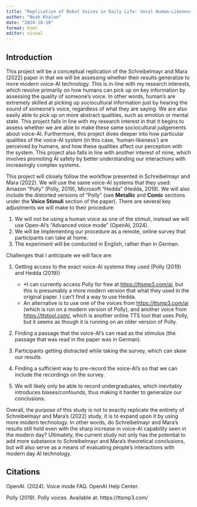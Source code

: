 ```yaml
---
title: "Replication of Robot Voices in Daily Life: Vocal Human-Likeness and Application Context as Determinants of User Acceptance by Simon Schreibelmayr and Martina Mara (2022, Frontiers in Psychology)"
author: "Noah Khaloo"
date: "2024-10-10"
format: html
editor: visual
---
```


## Introduction

This project will be a conceptual replication of the Schreibelmayr and Mara (2022) paper in that we will be assessing whether their results generalize to more modern voice-AI technology. This is in-line with my research interests, which revolve primarily on how humans can pick up on key information by assessing the quality of someone's voice. In other words, human's are extremely skilled at picking up sociocultural information just by hearing the sound of someone's voice, regardless of what they are saying. We are also easily able to pick up on more abstract qualities, such as emotion or mental state. This project falls in line with my research interest in that it begins to assess whether we are able to make these same sociocultural judgements about voice-AI. Furthermore, this project dives deeper into how particular qualities of the voice-AI system (in this case, 'human-likeness') are perceived by humans, and how these qualities affect our perception with the system. This project also falls in line with another interest of mine, which involves promoting AI safety by better understanding our interactions with increasingly complex systems.

This project will closely follow the workflow presented in Schreibelmayr and Mara (2022). We will use the same voice-AI systems that they used: Amazon "Polly" (Polly, 2019), Microsoft "Hedda" (Hedda, 2019). We will also include the distorted versions of "Polly" (see **Metallic** and **Comic** sections under the **Voice Stimuli** section of the paper). There are several key adjustments we will make to their procedure:

1.  We will not be using a human voice as one of the stimuli, instead we will use Open-AI's "Advanced voice mode" (OpenAI, 2024).
2.  We will be implementing our procedure as a remote, online survey that participants can take at home.
3.  The experiment will be conducted in English, rather than in German.

Challenges that I anticipate we will face are:

1.  Getting access to the exact voice-AI systems they used (Polly (2019) and Hedda (2019))

    -   \*I can currently access Polly for free at <https://ttsmp3.com/ai>, but this is presumably a more modern version that what they used in the original paper. I can't find a way to use Hedda.
    -   An alternative is to use one of the voices from <https://ttsmp3.com/ai> (which is run on a modern version of Polly), and another voice from <https://ttstool.com/>, which is another online TTS tool that uses Polly, but it seems as though it is running on an older version of Polly.

2.  Finding a passage that the voice-AI's can read as the stimulus (the passage that was read in the paper was in German).

3.  Participants getting distracted while taking the survey, which can skew our results.

4.  Finding a sufficient way to pre-record the voice-AI's so that we can include the recordings on the survey.

5.  We will likely only be able to record undergraduates, which inevitably introduces biases/confounds, thus making it harder to generalize our conclusions.

Overall, the purpose of this study is not to exactly replicate the entirety of Schreibelmayr and Mara's (2022) study, it is to expand upon it by using more modern technology. In other words, do Schreibelmayr and Mara's results still hold even with the sharp increase in voice-AI capability seen in the modern day? Ultimately, the current study not only has the potential to add more substance to Schreibelmayr and Mara's theoretical conclusions, but will also serve as a means of evaluating people's interactions with modern day AI technology.

## Citations

OpenAI. (2024). Voice mode FAQ. OpenAI Help Center.

Polly (2019). Polly voices. Available at: https://ttsmp3.com/
